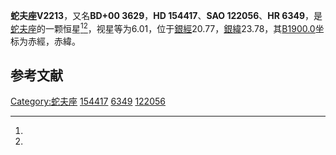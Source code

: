 {{Starbox begin
| name = 蛇夫座V2213
}}
{{Starbox observe
| epoch = [[J2000.0|J2000.0]]
| constell = [[蛇夫座|蛇夫座]]<ref name=SIMBAD>{{cite web
 | url=http://simbad.u-strasbg.fr/simbad/sim-id?Ident=HR+6349
 | title=Pulsating variable Star
 | publisher=Centre de Données astronomiques de Strasbourg
 | work=SIMBAD
 | accessdate=2012-07-13
 | archive-date=2016-03-17
 | archive-url=https://web.archive.org/web/20160317093330/http://simbad.u-strasbg.fr/simbad/sim-id?Ident=HR+6349
 | dead-url=no
 }}</ref><ref name=DATA>{{cite web
 | url=http://vizier.u-strasbg.fr/viz-bin/VizieR-5?-out.add=.&-source=5050&-corr=PK=HR&-out.max=9999&HR=6349
 | title =VizieR Detailed Page
 | accessdate=2012-07-13}}</ref>
| 星官 = 
| ra = {{RA|17|5|16.9}}<ref name=SIMBAD /><ref name=DATA />
| dec = {{DEC|+0|42|9}}<ref name=SIMBAD /><ref name=DATA />
| appmag_v = 6.01<ref name=SIMBAD /><ref name=DATA />
}}
{{Starbox character
| class = F8.5IV-V<ref name=SIMBAD /><ref name=DATA />
| b-v = 0.58<ref name=SIMBAD /><ref name=DATA />
| u-b = 0.06<ref name=SIMBAD /><ref name=DATA />
| r-i = <ref name=SIMBAD /><ref name=DATA />
| variable = 
}}
{{Starbox astrometry
| radial_v = 0.06
| prop_mo_ra = -18
| parallax = 0.046
| p_error = 
}}
{{Starbox catalog
| names =BD+00 3629，[[SAO星表|SAO]] 122056，[[HD星表|HD]] 154417，[[HR星表|HR]] 6349}}
{{Starbox reference |Simbad=HR+6349}}
{{Starbox end}}

'''蛇夫座V2213'''，又名'''BD+00 3629'''，'''HD 154417'''、'''SAO 122056'''、'''HR 6349'''，是[[蛇夫座|蛇夫座]]的一颗恒星<ref name=SIMBAD /><ref name=DATA />，视星等为6.01，位于[[銀道座標系|銀經]]20.77，[[銀道座標系|銀緯]]23.78，其[[B1900.0|B1900.0]]坐标为赤經{{RA|17|0|11.3}}，赤緯{{DEC|+0|23.78|58}}。

== 参考文献 ==
{{reflist}}

{{star-stub}}

{{蛇夫座恒星}}
[[Category:蛇夫座|Category:蛇夫座]]
[[Category:HD和HDE天體|154417]]
[[Category:HR天體|6349]]
[[Category:SAO天體|122056]]